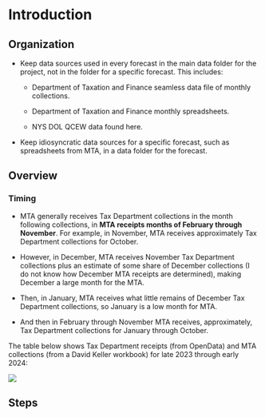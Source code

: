 # Introduction

## Organization

-   Keep data sources used in every forecast in the main data folder for the project, not in the folder for a specific forecast. This includes:

    -   Department of Taxation and Finance seamless data file of monthly collections.

    -   Department of Taxation and Finance monthly spreadsheets.

    -   NYS DOL QCEW data found here.

-   Keep idiosyncratic data sources for a specific forecast, such as spreadsheets from MTA, in a data folder for the forecast.

## Overview

<!-- -   Forecast pre-July-law PMT wage tax as a function of wages - quarterly then convert to monthly -->

<!--     - Develop separate wage forecasts for NYC and suburban counties, based on (1) review of available forecasts and (2) time-series approaches -->

<!--     -   Convert the quarterly wage forecasts into monthly based on historical patterns -->

<!--     -   Split the monthly wage tax into NYC and suburban components, based on splits in the quarterly wage data -->

<!-- -   Forecast monthly July+ PMT wage tax by estimating the additional NYC tax -->

<!--     -   Start with monthly NYC wage tax estimates from above -->

<!--     -   Estimate increase in NYC, allowing for some slippage in July -->

### Timing

-   MTA generally receives Tax Department collections in the month following collections, in **MTA receipts months of February through November**. For example, in November, MTA receives approximately Tax Department collections for October.

-   However, in December, MTA receives November Tax Department collections plus an estimate of some share of December collections (I do not know how December MTA receipts are determined), making December a large month for the MTA.

-   Then, in January, MTA receives what little remains of December Tax Department collections, so January is a low month for MTA.

-   And then in February through November MTA receives, approximately, Tax Department collections for January through October.

The table below shows Tax Department receipts (from OpenData) and MTA collections (from a David Keller workbook) for late 2023 through early 2024:

![](images/clipboard-1832790469.png)

## Steps

<!-- -   Get and clean historical PMT and related data -->

<!-- -   Get and clean economic data -->

<!-- -   Examine recent trends -->

<!-- -   Forecast revenue **collections** -->

<!-- For **deposits to MMTOA**, assume payroll tax is lagged one month, and net self-employment earnings tax is on the PIT estimated payment schedule (see discussion in the 2023 tax increase section). -->
